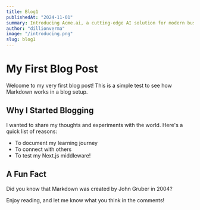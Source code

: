 ```yaml
---
title: Blog1
publishedAt: "2024-11-01"
summary: Introducing Acme.ai, a cutting-edge AI solution for modern businesses.
author: "dillionverma"
image: "/introducing.png"
slug: blog1
---
```


# My First Blog Post

Welcome to my very first blog post! This is a simple test to see how Markdown works in a blog setup.

## Why I Started Blogging

I wanted to share my thoughts and experiments with the world. Here's a quick list of reasons:

- To document my learning journey
- To connect with others
- To test my Next.js middleware!

## A Fun Fact

Did you know that Markdown was created by John Gruber in 2004?

Enjoy reading, and let me know what you think in the comments!
